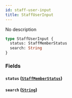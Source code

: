 ```yaml
---
id: staff-user-input
title: StaffUserInput
---
```


No description

```graphql
type StaffUserInput {
  status: StaffMemberStatus
  search: String
}
```

### Fields

#### `status` ([`StaffMemberStatus`](/docs/developer/api-reference/enums/staff-member-status))

#### `search` ([`String`](/docs/developer/api-reference/scalars/string))
